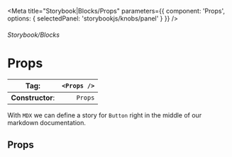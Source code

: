 
<Meta title="Storybook|Blocks/Props" parameters={{
    component: 'Props',
    options: { selectedPanel: 'storybookjs/knobs/panel' }
  }}
/>

###### Storybook/Blocks

# Props

| **Tag**:         | `<Props />` |
|------------------|------------:|
| **Constructor**: |     `Props` |

With `MDX` we can define a story for `Button` right in the middle of our
markdown documentation.

## Props

<Props />
